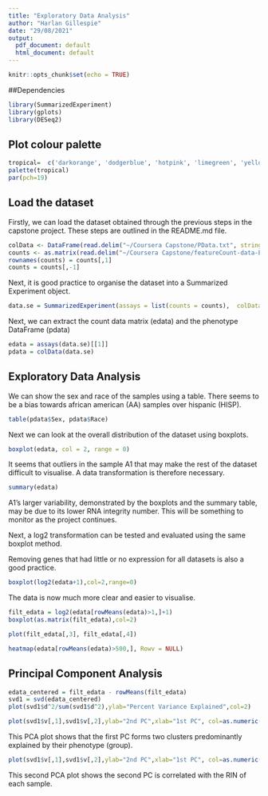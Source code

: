 ```yaml
---
title: "Exploratory Data Analysis"
author: "Harlan Gillespie"
date: "29/08/2021"
output:
  pdf_document: default
  html_document: default
---
```


```r
knitr::opts_chunk$set(echo = TRUE)
```

##Dependencies

```r
library(SummarizedExperiment)
library(gplots)
library(DESeq2)

```

## Plot colour palette

```r
tropical=  c('darkorange', 'dodgerblue', 'hotpink', 'limegreen', 'yellow')
palette(tropical)
par(pch=19)
```



## Load the dataset

Firstly, we can load the dataset obtained through the previous steps in the capstone project. These steps are outlined in the README.md file.

```r
colData <- DataFrame(read.delim("~/Coursera Capstone/PData.txt", stringsAsFactors=TRUE))
counts <- as.matrix(read.delim("~/Coursera Capstone/featureCount-data-ENTREZ.txt"))
rownames(counts) = counts[,1]
counts = counts[,-1]
```

Next, it is good practice to organise the dataset into a Summarized Experiment object.

```r
data.se = SummarizedExperiment(assays = list(counts = counts),  colData = colData)
```

Next, we can extract the count data matrix (edata) and the phenotype DataFrame (pdata)
```r
edata = assays(data.se)[[1]]
pdata = colData(data.se)
```

## Exploratory Data Analysis

We can show the sex and race of the samples using a table. There seems to be a bias towards african american (AA) samples over hispanic (HISP).

```r
table(pdata$Sex, pdata$Race)
```

Next we can look at the overall distribution of the dataset using boxplots.

```r
boxplot(edata, col = 2, range = 0)
```

It seems that outliers in the sample A1 that may make the rest of the dataset difficult to visualise. A data transformation is therefore necessary.


```r
summary(edata)
```

A1's larger variability, demonstrated by the boxplots and the summary table, may be due to its lower RNA integrity number. This will be something to monitor as the project continues.

Next, a log2 transformation can be tested and evaluated using the same boxplot method.

Removing genes that had little or no expression for all datasets is also a good practice.

```r
boxplot(log2(edata+1),col=2,range=0)
```

The data is now much more clear and easier to visualise.



```r
filt_edata = log2(edata[rowMeans(edata)>1,]+1)
boxplot(as.matrix(filt_edata),col=2)
```





```r
plot(filt_edata[,3], filt_edata[,4])
```


```r
heatmap(edata[rowMeans(edata)>500,], Rowv = NULL)
```

## Principal Component Analysis

```r
edata_centered = filt_edata - rowMeans(filt_edata)
svd1 = svd(edata_centered)
plot(svd1$d^2/sum(svd1$d^2),ylab="Percent Variance Explained",col=2)
```


```r
plot(svd1$v[,1],svd1$v[,2],ylab="2nd PC",xlab="1st PC", col=as.numeric(pdata$Group))
```

This PCA plot shows that the first PC forms two clusters predominantly explained by their phenotype (group).


```r
plot(svd1$v[,1],svd1$v[,2],ylab="2nd PC",xlab="1st PC", col=as.numeric(pdata$RIN))
```

This second PCA plot shows the second PC is correlated with the RIN of each sample.

